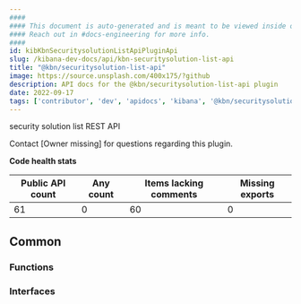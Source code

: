 ```yaml
---
####
#### This document is auto-generated and is meant to be viewed inside our experimental, new docs system.
#### Reach out in #docs-engineering for more info.
####
id: kibKbnSecuritysolutionListApiPluginApi
slug: /kibana-dev-docs/api/kbn-securitysolution-list-api
title: "@kbn/securitysolution-list-api"
image: https://source.unsplash.com/400x175/?github
description: API docs for the @kbn/securitysolution-list-api plugin
date: 2022-09-17
tags: ['contributor', 'dev', 'apidocs', 'kibana', '@kbn/securitysolution-list-api']
---
```


security solution list REST API

Contact [Owner missing] for questions regarding this plugin.

**Code health stats**

| Public API count  | Any count | Items lacking comments | Missing exports |
|-------------------|-----------|------------------------|-----------------|
| 61 | 0 | 60 | 0 |

## Common

### Functions
<DocDefinitionList data={kbnSecuritysolutionListApiObj.common.functions}/>

### Interfaces
<DocDefinitionList data={kbnSecuritysolutionListApiObj.common.interfaces}/>

